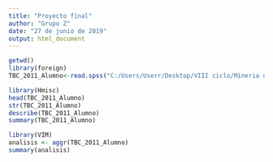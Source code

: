 ```yaml
---
title: "Proyecto final"
author: "Grupo Z"
date: "27 de junio de 2019"
output: html_document
---
```


```r
getwd()
library(foreign)
TBC_2011_Alumno<-read.spss("C:/Users/Userr/Desktop/VIII ciclo/Mineria de Datos/369-Modulo295/02_TBC_2011_Alumno.sav", to.data.frame=TRUE)

```

```r
library(Hmisc)
head(TBC_2011_Alumno)
str(TBC_2011_Alumno)
describe(TBC_2011_Alumno)
summary(TBC_2011_Alumno)

```


```r

library(VIM)
analisis <- aggr(TBC_2011_Alumno)
summary(analisis)

```



